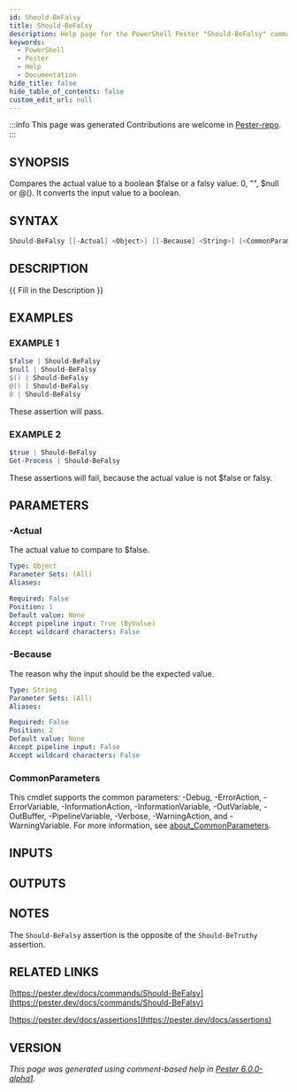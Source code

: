 ```yaml
---
id: Should-BeFalsy
title: Should-BeFalsy
description: Help page for the PowerShell Pester "Should-BeFalsy" command
keywords:
  - PowerShell
  - Pester
  - Help
  - Documentation
hide_title: false
hide_table_of_contents: false
custom_edit_url: null
---
```


:::info This page was generated
Contributions are welcome in [Pester-repo](https://github.com/pester/pester).
:::

## SYNOPSIS

Compares the actual value to a boolean $false or a falsy value: 0, "", $null or @().
It converts the input value to a boolean.

## SYNTAX

```powershell
Should-BeFalsy [[-Actual] <Object>] [[-Because] <String>] [<CommonParameters>]
```

## DESCRIPTION

\{\{ Fill in the Description \}\}

## EXAMPLES

### EXAMPLE 1

```powershell
$false | Should-BeFalsy
$null | Should-BeFalsy
$() | Should-BeFalsy
@() | Should-BeFalsy
0 | Should-BeFalsy
```

These assertion will pass.

### EXAMPLE 2

```powershell
$true | Should-BeFalsy
Get-Process | Should-BeFalsy
```

These assertions will fail, because the actual value is not $false or falsy.

## PARAMETERS

### -Actual

The actual value to compare to $false.

```yaml
Type: Object
Parameter Sets: (All)
Aliases:

Required: False
Position: 1
Default value: None
Accept pipeline input: True (ByValue)
Accept wildcard characters: False
```

### -Because

The reason why the input should be the expected value.

```yaml
Type: String
Parameter Sets: (All)
Aliases:

Required: False
Position: 2
Default value: None
Accept pipeline input: False
Accept wildcard characters: False
```

### CommonParameters

This cmdlet supports the common parameters: -Debug, -ErrorAction, -ErrorVariable, -InformationAction, -InformationVariable, -OutVariable, -OutBuffer, -PipelineVariable, -Verbose, -WarningAction, and -WarningVariable. For more information, see [about_CommonParameters](http://go.microsoft.com/fwlink/?LinkID=113216).

## INPUTS

## OUTPUTS

## NOTES

The `Should-BeFalsy` assertion is the opposite of the `Should-BeTruthy` assertion.

## RELATED LINKS

[https://pester.dev/docs/commands/Should-BeFalsy](https://pester.dev/docs/commands/Should-BeFalsy)

[https://pester.dev/docs/assertions](https://pester.dev/docs/assertions)

## VERSION

*This page was generated using comment-based help in [Pester 6.0.0-alpha1](https://github.com/pester/pester).*
